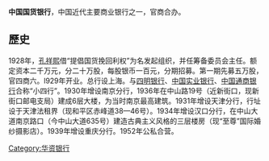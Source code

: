 '''中国国货银行'''，中国近代主要商业银行之一，官商合办。
==歷史==
1928年，[[孔祥熙|孔祥熙]]借“提倡国货挽回利权”为名发起组织，并任筹备委员会主任。额定资本二千万元，分二十万股，每股银币一百元，分期招募。第一期先募五万股，官四商六。l929年开业。总行设上海。与[[四明银行|四明银行]]、[[中国实业银行|中国实业银行]]、[[中国通商银行|中国通商银行]]合称“小四行”。1930年增设南京分行，1936年在中山路19号（近新街口，现新街口邮电支局）建成6层大楼，为当时南京最高建筑。1931年增设天津分行，行址设于天津法租界（现和平区赤峰道38—46号）。1934年增设汉口分行，在中山大道南京路口（今中山大道635号）建造古典主义风格的三层楼房（现“至尊”国际婚纱摄影店）。1939年增设重庆分行。1952年公私合营。

[[Category:华资银行|Category:华资银行]]